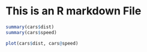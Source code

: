 # This is an R markdown File

```r
summary(cars$dist)
summary(cars$speed)

plot(cars$dist, cars@speed)
```


